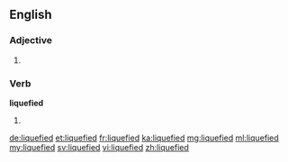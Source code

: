 ==English==

===Adjective===
{{en-adj}}

# {{alternative spelling of|liquified}}

===Verb===
'''liquefied'''

# {{en-past of|liquefy}} {{alternative spelling of|liquified}}

[[de:liquefied]]
[[et:liquefied]]
[[fr:liquefied]]
[[ka:liquefied]]
[[mg:liquefied]]
[[ml:liquefied]]
[[my:liquefied]]
[[sv:liquefied]]
[[vi:liquefied]]
[[zh:liquefied]]